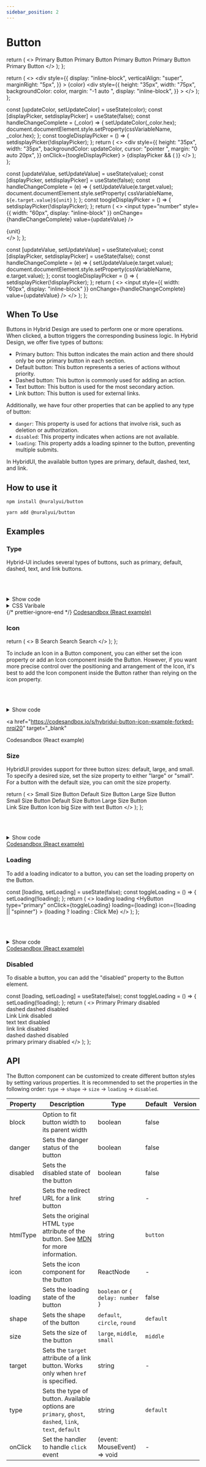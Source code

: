 ```yaml
---
sidebar_position: 2
---
```


# Button


  return (
    <>
      <HyButton type="primary">Primary Button</HyButton>
      <HyButton>Primary Button</HyButton>
      <HyButton type="dashed">Primary Button</HyButton>
      <HyButton type="text">Primary Button</HyButton>
      <HyButton type="link">Primary Button</HyButton>
    </>
  );
};

  return (
    <>
      <div
        style={{
          display: "inline-block",
          verticalAlign: "super",
          marginRight: "5px",
        }}
      >
        {color}
      </div>
      <div
        style={{
          height: "35px",
          width: "75px",
          backgroundColor: color,
          margin: "-1 auto ",
          display: "inline-block",
        }}
      ></div>
    </>
  );
};

  const [updateColor, setUpdateColor] = useState(color);
  const [displayPicker, setdisplayPicker] = useState(false);
  const handleChangeComplete = (_color) => {
    setUpdateColor(_color.hex);
    document.documentElement.style.setProperty(cssVariableName, _color.hex);
  };
  const toogleDisplayPicker = () => {
    setdisplayPicker(!displayPicker);
  };
  return (
    <>
      <div
        style={{
          height: "35px",
          width: "35px",
          backgroundColor: updateColor,
          cursor: "pointer ",
          margin: "0 auto 20px",
        }}
        onClick={toogleDisplayPicker}
      ></div>
      {displayPicker && (
        <BlockPicker
          color={updateColor}
          onChangeComplete={handleChangeComplete}
        />
      )}
    </>
  );
};

  const [updateValue, setUpdateValue] = useState(value);
  const [displayPicker, setdisplayPicker] = useState(false);
  const handleChangeComplete = (e) => {
    setUpdateValue(e.target.value);
    document.documentElement.style.setProperty(
      cssVariableName,
      `${e.target.value}${unit}`
    );
  };
  const toogleDisplayPicker = () => {
    setdisplayPicker(!displayPicker);
  };
  return (
    <>
      <input
        type="number"
        style={{ width: "60px", display: "inline-block" }}
        onChange={handleChangeComplete}
        value={updateValue}
      />
      <div>{unit}</div>
    </>
  );
};

  const [updateValue, setUpdateValue] = useState(value);
  const [displayPicker, setdisplayPicker] = useState(false);
  const handleChangeComplete = (e) => {
    setUpdateValue(e.target.value);
    document.documentElement.style.setProperty(cssVariableName, e.target.value);
  };
  const toogleDisplayPicker = () => {
    setdisplayPicker(!displayPicker);
  };
  return (
    <>
      <input
        style={{ width: "60px", display: "inline-block" }}
        onChange={handleChangeComplete}
        value={updateValue}
      />
    </>
  );
};

## When To Use

Buttons in Hybrid Design are used to perform one or more operations. When clicked, a button triggers the corresponding business logic. In Hybrid Design, we offer five types of buttons:

- Primary button: This button indicates the main action and there should only be one primary button in each section.
- Default button: This button represents a series of actions without priority.
- Dashed button: This button is commonly used for adding an action.
- Text button: This button is used for the most secondary action.
- Link button: This button is used for external links.

Additionally, we have four other properties that can be applied to any type of button:

- `danger`: This property is used for actions that involve risk, such as deletion or authorization.
- `disabled`: This property indicates when actions are not available.
- `loading`: This property adds a loading spinner to the button, preventing multiple submits.

In HybridUI, the available button types are primary, default, dashed, text, and link.

## How to use it

<Tabs>
  <TabItem value="npm" label="npm">

```shell
npm install @nuralyui/button
```

</TabItem>
 <TabItem value="uarn" label="yarn">

```shell
yarn add @nuralyui/button
```

</TabItem>
</Tabs>

## Examples

### Type

Hybrid-UI includes several types of buttons, such as primary, default, dashed,
text, and link buttons.

<ButtonTypeExample> </ButtonTypeExample>
<br />
<br />
<details style={{backgroundColor : 'transparent', border : 'none'}}>
  <summary>Show code</summary>
<Tabs>
  <TabItem value="react" label="React">

```jsx
import { HyButton } from "@nuralyui/button/react";

export default function App() {
  return (
    <div className="App">
      <HyButton type="primary">Primary Button</HyButton>
      <HyButton>Primary Button</HyButton>
      <HyButton type="dashed">Primary Button</HyButton>
      <HyButton type="text">Primary Button</HyButton>
      <HyButton type="link">Primary Button</HyButton>
    </div>
  );
}
```

</TabItem>
<TabItem value="Html/Angular" label="Html/Angular">

```jsx
<hy-button type="primary">Primary Button</hy-button>
<hy-button>Primary Button</hy-button>
<hy-button type="dashed">Primary Button</hy-button>
<hy-button type="text">Primary Button</hy-button>
<hy-button type="link">Primary Button</HyButton>
```

</TabItem>

</Tabs>

</details>

<details style={{backgroundColor : 'transparent', border : 'none'}}>
  <summary>CSS Varibale</summary>
  
{/* prettier-ignore-start */}
#### Default

| Attribute                           | Value                           |
| ----------------------------------- | ------------------------------- | -------------------------------------------------------------------------------------- |
| --hybrid-button-background-color    | <DefaultColor color="#f9f9f9"/> | <ColorPicket color="#f9f9f9" cssVariableName="--hybrid-button-background-color"/>      |
| --hybrid-button-border-color        | <DefaultColor color="#d0d0d0"/> | <ColorPicket color="#d0d0d0" cssVariableName="--hybrid-button-border-color"/>          |
| --hybrid-button-text-color          | <DefaultColor color="#393939"/> | <ColorPicket color="#393939" cssVariableName="--hybrid-button-text-color"/>            |
| --hybrid-button-hover-border-color  | <DefaultColor color="#1677ff"/> | <ColorPicket color="#1677ff" cssVariableName="--hybrid-button-hover-border-color"/>    |
| --hybrid-button-hover-color         | <DefaultColor color="#1677ff"/> | <ColorPicket color="#1677ff" cssVariableName="--hybrid-button-hover-color"/>           |
| --hybrid-button-active-border-color | <DefaultColor color="#1661b1"/> | <ColorPicket color="#1661b1" cssVariableName="--hybrid-button-active-border-color"/>   |
| --hybrid-button-active--color       | <DefaultColor color="#184d86"/> | <ColorPicket color="#184d86" cssVariableName="--hybrid-button-active--color"/>         |
| --hybrid-button-padding-y           | 0.5rem                          | <InputPicket value="0.5" unit="rem" cssVariableName="--hybrid-button-padding-y"/>      |
| --hybrid-button-padding-x           | 0.5rem                          | <InputPicket value="0.5" unit="rem" cssVariableName="--hybrid-button-padding-x"/>      |
| --hybrid-button-padding-r           | 0.8rem                          | <InputPicket value="0.8" unit="rem" cssVariableName="--hybrid-button-padding-r"/>      |
| --hybrid-button-padding-l           | 0.8rem                          | <InputPicket value="0.8" unit="rem" cssVariableName="--hybrid-button-padding-l"/>      |
| --hybrid-button-border-radius       | 0.25rem                         | <InputPicket value="0.25" unit="rem" cssVariableName="--hybrid-button-border-radius"/> |
| --hybrid-button-border-width        | 1px                             | <InputPicket value="1" unit="px" cssVariableName="--hybrid-button-font-size"/>         |
| --hybrid-button-font-size           | 0.8rem                          | <InputPicket value="0.8" unit="rem" cssVariableName="--hybrid-button-font-size"/>      |
| --hybrid-button-font-weight         | 0.8rem                          | <InputTextPicket value="normal" cssVariableName="--hybrid-button-font-weight"/>        |
| --hybrid-button-text-transform      | none                            | <InputTextPicket value="nonde" cssVariableName="--hybrid-button-text-transform"/>      |

#### Primary

| Attribute                                       | Value                           |
| ----------------------------------------------- | ------------------------------- | ------------------------------------------------------------------------------------------------ |
| --hybrid-button-primary-background-color        | <DefaultColor color="#1277e1"/> | <ColorPicket color="#1277e1" cssVariableName="--hybrid-button-primary-background-color"/>        |
| --hybrid-button-primary-border-color            | <DefaultColor color="#1277e1"/> | <ColorPicket color="#1277e1" cssVariableName="--hybrid-button-primary-border-color"/>            |
| --hybrid-button-primary-text-color              | <DefaultColor color="#ffffff"/> | <ColorPicket color="#ffffff" cssVariableName="--hybrid-button-primary-text-color"/>              |
| --hybrid-button-primary-hover-background-color  | <DefaultColor color="#0a70ff"/> | <ColorPicket color="#0a70ff" cssVariableName="--hybrid-button-primary-hover-background-color"/>  |
| --hybrid-button-primary-hover-border-color      | <DefaultColor color="#1677ff"/> | <ColorPicket color="#1677ff" cssVariableName="--hybrid-button-primary-hover-border-color"/>      |
| --hybrid-button-primary-active-background-color | <DefaultColor color="#0559cf"/> | <ColorPicket color="#0559cf" cssVariableName="--hybrid-button-primary-active-background-color"/> |
| --hybrid-button-primary-active-border-color     | <DefaultColor color="#1677ff"/> | <ColorPicket color="#1677ff" cssVariableName="--hybrid-button-primary-active-border-color"/>     |

#### Dashed

| Attribute                                  | Value                           |
| ------------------------------------------ | ------------------------------- | ------------------------------------------------------------------------------------------- |
| --hybrid-button-dashed-hover-border-color  | <DefaultColor color="#1277e1"/> | <ColorPicket color="#1277e1" cssVariableName="--hybrid-button-dashed-hover-border-color"/>  |
| --hybrid-button-dashed-hover-text-color    | <DefaultColor color="#1277e1"/> | <ColorPicket color="#1277e1" cssVariableName="--hybrid-button-dashed-hover-text-color "/>   |
| --hybrid-button-dashed-active-border-color | <DefaultColor color="#1677ff"/> | <ColorPicket color="#1677ff" cssVariableName="--hybrid-button-dashed-active-border-color"/> |

#### Text

| Attribute                                    | Value                           |
| -------------------------------------------- | ------------------------------- | ---------------------------------------------------------------------------------------------- |
| --hybrid-button-text-hover-background-color  | <DefaultColor color="#e1e1e1"/> | <ColorPicket color="#e1e1e1" cssVariableName="--hybrid-button-text-hover-background-color"/>   |
| --hybrid-button-text-active-background-color | <DefaultColor color="#c1c1c1"/> | <ColorPicket color="#c1c1c1" cssVariableName="--hybrid-button-text-active-background-color "/> |

#### Link

| Attribute                              | Value                           |
| -------------------------------------- | ------------------------------- | ---------------------------------------------------------------------------------------- |
| --hybrid-button-link-text-color        | <DefaultColor color="#1677ff"/> | <ColorPicket color="#1677ff" cssVariableName="--hybrid-button-link-text-color"/>         |
| --hybrid-button-link-hover-text-color  | <DefaultColor color="#4a96ff"/> | <ColorPicket color="#4a96ff" cssVariableName="--hybrid-button-link-hover-text-color "/>  |
| --hybrid-button-link-active-text-color | <DefaultColor color="#0862df"/> | <ColorPicket color="#0862df" cssVariableName="--hybrid-button-link-active-text-color "/> |

</details>
{/* prettier-ignore-end */}
<a
  href="https://codesandbox.io/s/hybridui-button-example-one-gve3ho?file=/src/App.js"
  target="_blank"
>
  Codesandbox (React example) <i class="fa fa-external-link-alt"></i>
</a>

### Icon

  return (
    <>
      <HyButton icon="search" type="primary"></HyButton>
      <HyButton icon="search" shape="circle" type="primary"></HyButton>
      <HyButton shape="circle" type="primary">
        B
      </HyButton>
      <HyButton icon="search" type="primary">
        Search
      </HyButton>
      <HyButton icon="search" shape="circle"></HyButton>
      <HyButton icon="search">Search</HyButton>
      <HyButton icon="search" shape="circle" type="dashed"></HyButton>
      <HyButton icon="search" type="dashed">
        Search
      </HyButton>
    </>
  );
};

To include an Icon in a Button component, you can either set the icon property or add an Icon component inside the Button.
However, if you want more precise control over the positioning and arrangement of the Icon, it's best to add the Icon component inside the Button rather than relying on the icon property.

<ButtonIconExample></ButtonIconExample>
<br />
<br />

<details style={{backgroundColor : 'transparent', border : 'none'}}>
  <summary>Show code</summary>
<Tabs>
  <TabItem value="react" label="React">

<!-- prettier-ignore-start -->


```jsx
import { HyButton } from "@nuralyui/button/react";

export default function App() {
  return (
    <div className="App">
      <HyButton icon="search" type="primary"></HyButton>
      <HyButton icon="search" shape="circle" type="primary"></HyButton>
      <HyButton shape="circle" type="primary">
        B
      </HyButton>
      <HyButton icon="search" type="primary"> Search </HyButton>
      <HyButton icon="search" shape="circle"></HyButton>
      <HyButton icon="search">Search</HyButton>
      <HyButton icon="search" shape="circle" type="dashed"></HyButton>
      <HyButton icon="search" type="dashed"> Search </HyButton>
    </div>
  );
}
```

<!-- prettier-ignore-end -->

</TabItem>
<TabItem value="Html/Angular" label="Html/Angular">

<!-- prettier-ignore-start -->
```jsx
<hy-button icon="search" type="primary"></hy-button>
<hy-button icon="search" shape="circle" type="primary"></hy-button>
<hy-button shape="circle" type="primary">B</hy-button>
<hy-button icon="search" type="primary"> Search </hy-button>
<hy-button icon="search" shape="circle"></hy-button>
<hy-button icon="search">Search</hy-button>
<hy-button icon="search" shape="circle" type="dashed"></hy-button>
<hy-button icon="search" type="dashed"> Search </hy-button>

```

<!-- prettier-ignore-end -->

</TabItem>

</Tabs>
</details>

<a
  href="https://codesandbox.io/s/hybridui-button-icon-example-forked-nrqi20"
  target="_blank"
>
  Codesandbox (React example) <i class="fa fa-external-link-alt"></i>
</a>
<br />

### Size

HybridUI provides support for three button sizes: default, large, and small. To specify a desired size, set the size property to either "large" or "small".
For a button with the default size, you can omit the size property.

  return (
    <>
      <HyButton size="small">Small Size Button</HyButton>
      <HyButton> Default Size Button</HyButton>
      <HyButton size="large">Large Size Button</HyButton>
      <br />
      <HyButton type="primary" size="small">
        Small Size Button
      </HyButton>
      <HyButton type="primary"> Default Size Button</HyButton>
      <HyButton type="primary" size="large">
        Large Size Button
      </HyButton>
      <br />
      <HyButton type="link" size="large">
        Link Size Button
      </HyButton>
      <HyButton icon="user" type="dashed" size="large">
        Icon big Size with text Button
      </HyButton>
      <HyButton icon="search" type="dashed" size="large"></HyButton>
      <HyButton icon="search" type="dashed" size="small"></HyButton>
    </>
  );
};

<ButtonSizeExample></ButtonSizeExample>
<br />
<br />

<details style={{backgroundColor : 'transparent', border : 'none'}}>
  <summary>Show code</summary>
<Tabs>
  <TabItem value="react" label="React">

<!-- prettier-ignore-start -->


```jsx
import { HyButton } from "@nuralyui/button/react";

export default function App() {
  return (
    <div className="App">
      <HyButton size="small">Small Size Button</HyButton>
      <HyButton> Default Size Button</HyButton>
      <HyButton size="large">Large Size Button</HyButton>
      <br />
      <HyButton type="primary" size="small"> Small Size Button </HyButton>
      <HyButton type="primary"> Default Size Button</HyButton>
      <HyButton type="primary" size="large"> Large Size Button </HyButton>
      <br />
      <HyButton type="link" size="large"> Link Size Button </HyButton>
      <HyButton icon="user" type="dashed" size="large"> Icon big Size with text Button </HyButton>
      <HyButton icon="search" type="dashed" size="large"></HyButton>
      <HyButton icon="search" type="dashed" size="small"></HyButton>
    </div>
  );
}

```

<!-- prettier-ignore-end -->

</TabItem>
<TabItem value="Html/Angular" label="Html/Angular">

<!-- prettier-ignore-start -->
```jsx
<hy-button size="small">Small Size Button</hy-button>
<hy-button> Default Size Button</hy-button>
<hy-button size="large">Large Size Button</hy-button>
<br />
<hy-button type="primary" size="small"> Small Size Button </hy-button>
<hy-button type="primary"> Default Size Button</hy-button>
<hy-button type="primary" size="large"> Large Size Button </hy-button>
<br />
<hy-button type="link" size="large"> Link Size Button </hy-button>
<hy-button icon="user" type="dashed" size="large"> Icon big Size with text Button </hy-button>
<hy-button icon="search" type="dashed" size="large"></hy-button>
<hy-button icon="search" type="dashed" size="small"></hy-button>

```

<!-- prettier-ignore-end -->

</TabItem>

</Tabs>
</details>
<a
  href="https://codesandbox.io/s/hybridui-button-size-dwwc0w?file=/src/App.js"
  target="_blank"
>
  Codesandbox (React example) <i class="fa fa-external-link-alt"></i>
</a>
<br />

### Loading

To add a loading indicator to a button, you can set the loading property on the Button.

  const [loading, setLoading] = useState(false);
  const toggleLoading = () => {
    setLoading(!loading);
  };
  return (
    <>
      <HyButton loading icon="spinner">
        <span>loading</span>
      </HyButton>
      <HyButton type="primary" loading size="large" icon="spinner">
        <span>loading</span>
      </HyButton>
      <HyButton
        type="primary"
        onClick={toggleLoading}
        loading={loading}
        icon={!loading || "spinner"}
      >
        {loading ? <span>loading</span> : <span>Click Me</span>}
      </HyButton>
    </>
  );
};

<ButtonLoadingExample></ButtonLoadingExample>
<br />
<br />

<details style={{backgroundColor : 'transparent', border : 'none'}}>
  <summary>Show code</summary>
<Tabs>
  <TabItem value="react" label="React">

```jsx
import { HyButton } from "@nuralyui/button/react";
import { useState } from "react";

export default function App() {
  const [loading, setLoading] = useState(false);
  const toggleLoading = () => {
    setLoading(!loading);
  };
  return (
    <>
      <HyButton loading icon="spinner">
        <span>loading</span>
      </HyButton>
      <HyButton type="primary" loading size="large" icon="spinner">
        <span>loading</span>
      </HyButton>
      <HyButton
        type="primary"
        onClick={toggleLoading}
        loading={loading}
        icon={!loading || "spinner"}
      >
        {loading ? <span>loading</span> : <span>Click Me</span>}
      </HyButton>
    </>
  );
}
```

</TabItem>
<TabItem value="Html/Angular" label="Html/Angular">

```jsx
<hy-button loading icon="spinner"> <span>loading</span> </hy-button>
<hy-button type="primary" loading size="large" icon="spinner"> <span>loading</span> </hy-button>
<hy-button type="primary" loading icon="spinner"><span>loading</span> </hy-button>
```

</TabItem>

</Tabs>

</details>
<a
  href="https://codesandbox.io/s/hybridui-button-loading-e71gy1?file=/src/App.js:0-690"
  target="_blank"
>
  Codesandbox (React example) <i class="fa fa-external-link-alt"></i>
</a>

### Disabled

To disable a button, you can add the "disabled" property to the Button element.

  const [loading, setLoading] = useState(false);
  const toggleLoading = () => {
    setLoading(!loading);
  };
  return (
    <>
      <HyButton>
        <span>Primary</span>
      </HyButton>
      <HyButton disabled>
        <span>Primary disabled</span>
      </HyButton>
      <br />
      <HyButton type="dashed">
        <span>dashed</span>
      </HyButton>
      <HyButton disabled type="dashed">
        <span>dashed disabled</span>
      </HyButton>
      <br />
      <HyButton type="link">
        <span>Link</span>
      </HyButton>
      <HyButton disabled type="link">
        <span>Link disabled</span>
      </HyButton>
      <br />
      <HyButton type="text">
        <span>text</span>
      </HyButton>
      <HyButton disabled type="text">
        <span>text disabled</span>
      </HyButton>
      <br />
      <HyButton type="link" danger>
        <span>link</span>
      </HyButton>
      <HyButton disabled type="link" danger>
        <span>link disabled</span>
      </HyButton>
      <br />
      <HyButton type="dashed" danger>
        <span>dashed</span>
      </HyButton>
      <HyButton type="dashed" danger disabled>
        <span>dashed disabled</span>
      </HyButton>
      <br />
      <HyButton type="primary" danger>
        <span>primary</span>
      </HyButton>
      <HyButton disabled type="primary" danger>
        <span>primary disabled</span>
      </HyButton>
    </>
  );
};

<ButtonDisabledExample></ButtonDisabledExample>

## API

The Button component can be customized to create different button styles by setting various properties.
It is recommended to set the properties in the following order: `type` -> `shape` -> `size` -> `loading` -> `disabled`.

| Property | Description                                                                                                                                                        | Type                             | Default   | Version |
| -------- | ------------------------------------------------------------------------------------------------------------------------------------------------------------------ | -------------------------------- | --------- | ------- |
| block    | Option to fit button width to its parent width                                                                                                                     | boolean                          | false     |         |
| danger   | Sets the danger status of the button                                                                                                                               | boolean                          | false     |         |
| disabled | Sets the disabled state of the button                                                                                                                              | boolean                          | false     |         |
| href     | Sets the redirect URL for a link button                                                                                                                            | string                           | -         |         |
| htmlType | Sets the original HTML `type` attribute of the button. See [MDN](https://developer.mozilla.org/en-US/docs/Web/HTML/Element/button#attr-type) for more information. | string                           | `button`  |         |
| icon     | Sets the icon component for the button                                                                                                                             | ReactNode                        | -         |         |
| loading  | Sets the loading state of the button                                                                                                                               | `boolean` or `{ delay: number }`     | false     |         |
| shape    | Sets the shape of the button                                                                                                                                       | `default`, `circle`, `round` | `default` |         |
| size     | Sets the size of the button                                                                                                                                        | `large`, `middle`, `small`   | `middle`  |         |
| target   | Sets the `target` attribute of a link button. Works only when `href` is specified.                                                                                 | string                           | -         |         |
| type     | Sets the type of button. Available options are `primary`, `ghost`, `dashed`, `link`, `text`, `default`                                                             | string                           | `default` |         |
| onClick  | Set the handler to handle `click` event                                                                                                                            | (event: MouseEvent) => void      | -         |         |

```

```
